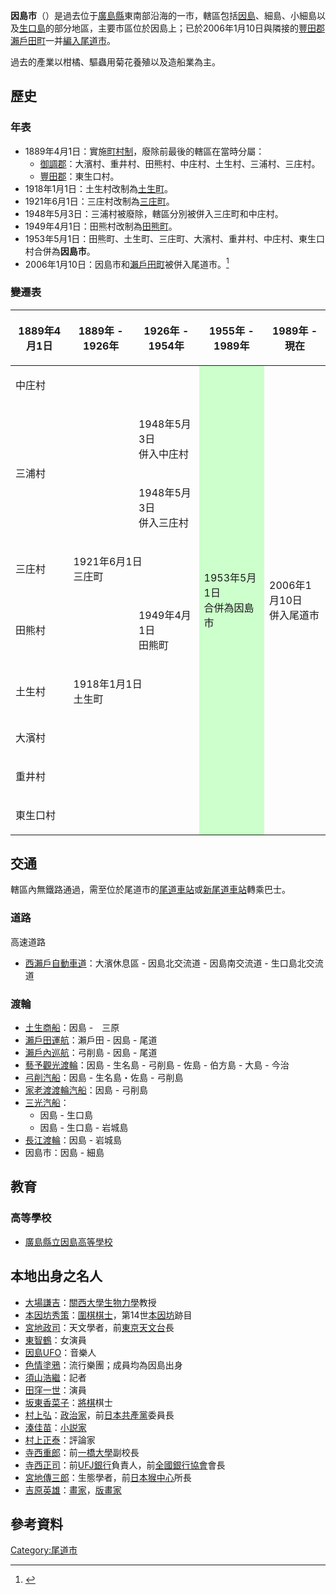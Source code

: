 {{日本都市 (廢除)
| 自治體名 = 因島市
| 日文原名 = 因島市
| 平假名 = いんのしまし
| 羅馬字拼音 = Innoshima-shi
| 地圖 = 
| 廢除時間 = 2006年1月10日
| 廢除理由 = 編入合併
| 廢除時處置 ='''因島市'''、[[瀨戶田町|瀨戶田町]] → [[尾道市|尾道市]]
| 現在市 = [[尾道市|尾道市]]
| 都道府縣 = 廣島縣
| 支廳 = 
| 編號 = 34206-8
| 自治體 =[[福山市|福山市]]、[[三原市|三原市]]、[[尾道市|尾道市]]、[[瀨戶田町|瀨戶田町]]<br />'''[[愛媛縣|愛媛縣]]'''：[[上島町|上島町]]
| 面積 = 39.76
| 邊界未定 = 
| 人口 = 27,530
| 人口密度 = 
| 統計時間 = 2005年11月1日
| 經度 = 
| 緯度 = 
| 樹 = [[鐵冬青|鐵冬青]]
| 花 = [[除蟲菊|除蟲菊]]
| 鳥 = 
| 其他象徵物 = 
| 其他象徵 = 
| 郵遞區號 = 722-2392
| 所在地 = 因島市土生町7-4
| 電話號碼 = 845-22-1311
| 外部連結 = http://www.city.onomichi.hiroshima.jp/kanko/map/innoshima.html
| 註記 = 
|}}
'''因島市'''（{{jpn|j=因島市|hg=いんのしまし|rm=Innoshima shi|f=y}}）是過去位于[[廣島縣|廣島縣]]東南部沿海的一市，轄區包括[[因島|因島]]、細島、小細島以及[[生口島|生口島]]的部分地區，主要市區位於因島上；已於2006年1月10日與隣接的[[豐田郡|豐田郡]][[瀨戶田町|瀨戶田町]]一并[[市町村合併|編入]][[尾道市|尾道市]]。

過去的產業以柑橘、驅蟲用菊花養殖以及造船業為主。

==歷史==
===年表===
* 1889年4月1日：實施[[町村制|町村制]]，廢除前最後的轄區在當時分屬：
** [[御調郡|御調郡]]：大濱村、重井村、田熊村、中庄村、土生村、三浦村、三庄村。
** [[豐田郡|豐田郡]]：東生口村。
* 1918年1月1日：土生村改制為[[土生町|土生町]]。
* 1921年6月1日：三庄村改制為[[三庄町|三庄町]]。
* 1948年5月3日：三浦村被廢除，轄區分別被併入三庄町和中庄村。
* 1949年4月1日：田熊村改制為[[田熊町|田熊町]]。
* 1953年5月1日：田熊町、土生町、三庄町、大濱村、重井村、中庄村、東生口村合併為'''因島市'''。
* 2006年1月10日：因島市和[[瀨戶田町|瀨戶田町]]被併入尾道市。<ref>{{Cite web| publisher=尾道市政府| title=尾道市の沿革| url=http://www.city.onomichi.hiroshima.jp/profile/history.html| accessdate=2011-01-13| deadurl=yes| archiveurl=https://web.archive.org/web/20110106192349/http://www.city.onomichi.hiroshima.jp/profile/history.html| archivedate=2011-01-06}}</ref>

===變遷表===
{| class="wikitable" style="font-size:x-small"
! 1889年4月1日
! 1889年 - 1926年
! colspan=2 | 1926年 - 1954年
! 1955年 - 1989年
! 1989年 - 現在
! 現在
|-
| colspan=3 | 中庄村
| rowspan=9 colspan=2 style="background-color:#cfc;" | 1953年5月1日<br>合併為因島市
| rowspan=9 | 2006年1月10日<br>併入尾道市
| rowspan=9 | 尾道市
|-
| rowspan=2 colspan=2 | 三浦村
| 1948年5月3日<br>併入中庄村
|-
| 1948年5月3日<br>併入三庄村
|-
| 三庄村
| colspan=2 | 1921年6月1日<br>三庄町
|-
| colspan=2 | 田熊村
| 1949年4月1日<br>田熊町
|-
| 土生村
| colspan=2 | 1918年1月1日<br>土生町
|-
| colspan=3 | 大濱村
|-
| colspan=3 | 重井村
|-
| colspan=3 | 東生口村
|}

==交通==
轄區內無鐵路通過，需至位於尾道市的[[尾道車站|尾道車站]]或[[新尾道車站|新尾道車站]]轉乘巴士。

===道路===
; 高速道路
* [[西瀨戶自動車道|西瀨戶自動車道]]：大濱休息區 - 因島北交流道 - 因島南交流道 - 生口島北交流道

===渡輪===
* [[土生商船|土生商船]]：因島 -　三原
* [[瀨戶田運航|瀨戶田運航]]：瀨戶田 - 因島 - 尾道
* [[瀨戶內巡航|瀨戶內巡航]]：弓削島 - 因島 - 尾道
* [[藝予觀光渡輪|藝予觀光渡輪]]：因島 - 生名島 - 弓削島 - 佐島 - 伯方島 - 大島 - 今治
* [[弓削汽船|弓削汽船]]：因島 - 生名島・佐島 - 弓削島
* [[家老渡渡輪汽船|家老渡渡輪汽船]]：因島 - 弓削島
* [[三光汽船|三光汽船]]：
** 因島 - 生口島
** 因島 - 生口島 - 岩城島
* [[長江渡輪|長江渡輪]]：因島 - 岩城島
* 因島市：因島 - 細島

==教育==
===高等學校===
* [[廣島縣立因島高等學校|廣島縣立因島高等學校]]

== 本地出身之名人 ==
* [[大場謙吉|大場謙吉]]：[[關西大學|關西大學]][[生物力學|生物力學]]教授
* [[本因坊秀策|本因坊秀策]]：[[圍棋|圍棋]][[棋士|棋士]]，第14世[[本因坊|本因坊]]跡目
* [[宮地政司|宮地政司]]：天文學者，前[[東京天文台|東京天文台]]長
* [[東智鶴|東智鶴]]：女演員
* [[因島UFO|因島UFO]]：音樂人
* [[色情塗鴉|色情塗鴉]]：流行樂團；成員均為因島出身
* [[須山浩繼|須山浩繼]]：記者
* [[田窪一世|田窪一世]]：演員
* [[坂東香菜子|坂東香菜子]]：[[將棋|將棋]]棋士
* [[村上弘|村上弘]]：[[政治家|政治家]]，前[[日本共產黨|日本共產黨]]委員長
* [[湊佳苗|湊佳苗]]：[[小説家|小説家]]
* [[村上正泰|村上正泰]]：評論家
* [[寺西重郎|寺西重郎]]：前[[一橋大學|一橋大學]]副校長
* [[寺西正司|寺西正司]]：前[[UFJ銀行|UFJ銀行]]負責人，前[[全國銀行協會|全國銀行協會]]會長
* [[宮地傳三郎|宮地傳三郎]]：生態學者，前[[日本猴中心|日本猴中心]]所長
* [[吉原英雄|吉原英雄]]：[[畫家|畫家]]，[[版畫家|版畫家]]

==參考資料==
{{reflist}}

{{广島縣}}{{Authority control}}

[[Category:尾道市|Category:尾道市]]